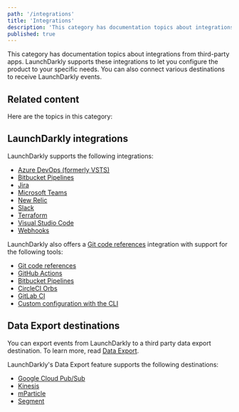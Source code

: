 ```yaml
---
path: '/integrations'
title: 'Integrations'
description: 'This category has documentation topics about integrations from third-party apps. You can also connect various destinations to receive LaunchDarkly events.'
published: true
---
```


This category has documentation topics about integrations from third-party apps. LaunchDarkly supports these integrations to let you configure the product to your specific needs. You can also connect various destinations to receive LaunchDarkly events.

## Related content

Here are the topics in this category:

## LaunchDarkly integrations

LaunchDarkly supports the following integrations:

- [Azure DevOps (formerly VSTS)](/integrations/azure-devops)
- [Bitbucket Pipelines](/integrations/bitbucket-pipelines)
- [Jira](/integrations/jira)
- [Microsoft Teams](/integrations/microsoft-teams)
- [New Relic](/integrations/newrelic)
- [Slack](/integrations/slack)
- [Terraform](/integrations/terraform)
- [Visual Studio Code](/integrations/vscode)
- [Webhooks](/integrations/webhooks)

LaunchDarkly also offers a [Git code references](/integrations/git-code-references) integration with support for the following tools:

- [Git code references](/integrations/git-code-references)
- [GitHub Actions](/integrations/github-actions)
- [Bitbucket Pipelines](/integrations/bitbucket-pipelines)
- [CircleCI Orbs](/integrations/circleci-orbs)
- [GitLab CI](/integrations/gitlab-ci)
- [Custom configuration with the CLI](/integrations/custom-config)

## Data Export destinations

You can export events from LaunchDarkly to a third party data export destination. To learn more, read [Data Export](/integrations/data-export).

LaunchDarkly's Data Export feature supports the following destinations:

- [Google Cloud Pub/Sub](/integrations/google-cloud-pubsub)
- [Kinesis](/integrations/kinesis-destination)
- [mParticle](/integrations/mparticle-destination)
- [Segment](/integrations/segment-destination)

